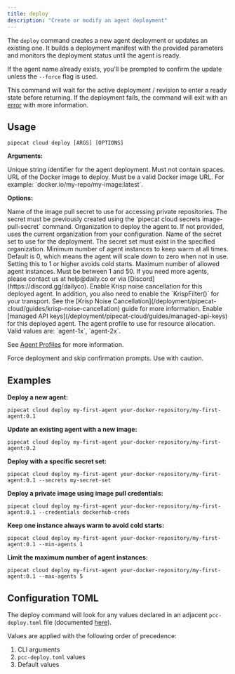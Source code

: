 ```yaml
---
title: deploy
description: "Create or modify an agent deployment"
---
```


The `deploy` command creates a new agent deployment or updates an existing one. It builds a deployment manifest with the provided parameters and monitors the deployment status until the agent is ready.

If the agent name already exists, you'll be prompted to confirm the update unless the `--force` flag is used.

This command will wait for the active deployment / revision to enter a ready state before returning. If the deployment fails, the command will exit with an [error](/deployment/pipecat-cloud/fundamentals/error-codes) with more information.

## Usage

```shell
pipecat cloud deploy [ARGS] [OPTIONS]
```

**Arguments:**

<ParamField path="agent-name" type="string" required>
  Unique string identifier for the agent deployment. Must not contain spaces.
</ParamField>

<ParamField path="image" type="string" required>
  URL of the Docker image to deploy. Must be a valid Docker image URL. For
  example: `docker.io/my-repo/my-image:latest`.
</ParamField>

**Options:**

<ParamField path="--credentials / -c" type="string">
  Name of the image pull secret to use for accessing private repositories. The
  secret must be previously created using the `pipecat cloud secrets
  image-pull-secret` command.
</ParamField>

<ParamField path="--organization / -o" type="string">
  Organization to deploy the agent to. If not provided, uses the current
  organization from your configuration.
</ParamField>

<ParamField path="--secrets / -s" type="string">
  Name of the secret set to use for the deployment. The secret set must exist in
  the specified organization.
</ParamField>

<ParamField path="--min-agents / -min" type="number" default="0">
  Minimum number of agent instances to keep warm at all times. Default is 0,
  which means the agent will scale down to zero when not in use. Setting this to
  1 or higher avoids cold starts.
</ParamField>

<ParamField path="--max-agents / -max" type="number" default="50">
  Maximum number of allowed agent instances. Must be between 1 and 50. If you
  need more agents, please contact us at help@daily.co or via
  [Discord](https://discord.gg/dailyco).
</ParamField>

<ParamField path="--enable-krisp / -krisp" type="boolean" default="false">
  Enable Krisp noise cancellation for this deployed agent. In addition, you also
  need to enable the `KrispFilter()` for your transport. See the [Krisp Noise
  Cancellation](/deployment/pipecat-cloud/guides/krisp-noise-cancellation) guide
  for more information.
</ParamField>

<ParamField path="--enable-managed-keys" type="boolean" default="false">
  Enable [managed API keys](/deployment/pipecat-cloud/guides/managed-api-keys)
  for this deployed agent.
</ParamField>

<ParamField path="--profile / -p" type="string" default="agent-1x">
  The agent profile to use for resource allocation. Valid values are:
  `agent-1x`, `agent-2x`.

See [Agent Profiles](/deployment/pipecat-cloud/fundamentals/deploy#agent-profiles) for more information.

</ParamField>

<ParamField path="--force / -f" type="boolean" default="false">
  Force deployment and skip confirmation prompts. Use with caution.
</ParamField>

## Examples

**Deploy a new agent:**

```shell
pipecat cloud deploy my-first-agent your-docker-repository/my-first-agent:0.1
```

**Update an existing agent with a new image:**

```shell
pipecat cloud deploy my-first-agent your-docker-repository/my-first-agent:0.2
```

**Deploy with a specific secret set:**

```shell
pipecat cloud deploy my-first-agent your-docker-repository/my-first-agent:0.1 --secrets my-secret-set
```

**Deploy a private image using image pull credentials:**

```shell
pipecat cloud deploy my-first-agent your-docker-repository/my-first-agent:0.1 --credentials dockerhub-creds
```

**Keep one instance always warm to avoid cold starts:**

```shell
pipecat cloud deploy my-first-agent your-docker-repository/my-first-agent:0.1 --min-agents 1
```

**Limit the maximum number of agent instances:**

```shell
pipecat cloud deploy my-first-agent your-docker-repository/my-first-agent:0.1 --max-agents 5
```

## Configuration TOML

The deploy command will look for any values declared in an adjacent `pcc-deploy.toml` file (documented [here](/deployment/pipecat-cloud/fundamentals/deploy#using-pcc-deploy-toml)).

Values are applied with the following order of precedence:

1. CLI arguments
2. `pcc-deploy.toml` values
3. Default values
